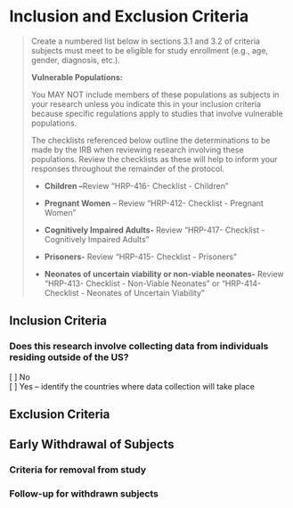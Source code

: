 # Inclusion and Exclusion Criteria

> Create a numbered list below in sections 3.1 and 3.2 of criteria
> subjects must meet to be eligible for study enrollment (e.g., age,
> gender, diagnosis, etc.).
> 
> **Vulnerable Populations:**
> 
> You MAY NOT include members of these populations as subjects in your
> research unless you indicate this in your inclusion criteria because
> specific regulations apply to studies that involve vulnerable
> populations.
> 
> The checklists referenced below outline the determinations to be made
> by the IRB when reviewing research involving these populations. Review
> the checklists as these will help to inform your responses throughout
> the remainder of the protocol.
> 
> -   **Children --**Review "HRP-416- Checklist - Children"
> 
> -   **Pregnant Women** -- Review "HRP-412- Checklist - Pregnant Women"
> 
> -   **Cognitively Impaired Adults-** Review "HRP-417- Checklist - Cognitively Impaired Adults"
> 
> -   **Prisoners-** Review "HRP-415- Checklist - Prisoners"
> 
> -   **Neonates of uncertain viability or non-viable neonates-** Review "HRP-413- Checklist - Non-Viable Neonates" or "HRP-414- Checklist - Neonates of Uncertain Viability"

## Inclusion Criteria

### Does this research involve collecting data from individuals residing outside of the US?

[ ] No</br>
[ ] Yes -- identify the countries where data collection will take place

## Exclusion Criteria

## Early Withdrawal of Subjects

### Criteria for removal from study

### Follow-up for withdrawn subjects
